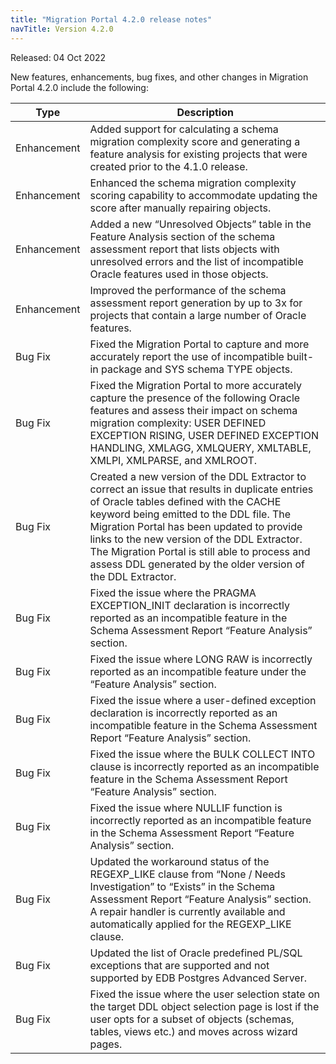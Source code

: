 ```yaml
---
title: "Migration Portal 4.2.0 release notes"
navTitle: Version 4.2.0
---
```


Released: 04 Oct 2022

New features, enhancements, bug fixes, and other changes in Migration Portal 4.2.0 include the following:

|    Type     |                                                                                                                                                                                             Description                                                                                                                                                                                             |
| ----------- | --------------------------------------------------------------------------------------------------------------------------------------------------------------------------------------------------------------------------------------------------------------------------------------------------------------------------------------------------------------------------------------------------- |
| Enhancement | Added support for calculating a schema migration complexity score and generating a feature analysis for existing projects that were created prior to the 4.1.0 release.                                                                                                                                                                                                                             |
| Enhancement | Enhanced the schema migration complexity scoring capability to accommodate updating the score after manually repairing objects.                                                                                                                                                                                                                                                                     |
| Enhancement | Added a new “Unresolved Objects” table in the Feature Analysis section of the schema assessment report that lists objects with unresolved errors and the list of incompatible Oracle features used in those objects.                                                                                                                                                                                |
| Enhancement | Improved the performance of the schema assessment report generation by up to 3x for projects that contain a large number of Oracle features.                                                                                                                                                                                                                                                        |
| Bug Fix     | Fixed the Migration Portal to capture and more accurately report the use of incompatible built-in package and SYS schema TYPE objects.                                                                                                                                                                                                                                                              |
| Bug Fix     | Fixed the Migration Portal to more accurately capture the presence of the  following Oracle features and assess their impact on schema migration complexity: USER DEFINED EXCEPTION RISING, USER DEFINED EXCEPTION HANDLING, XMLAGG, XMLQUERY, XMLTABLE, XMLPI, XMLPARSE, and XMLROOT.                                                                                                              |
| Bug Fix     | Created a new version of the DDL Extractor to correct an issue that results in duplicate entries of Oracle tables defined with the CACHE keyword being emitted to the DDL file.  The Migration Portal has been updated to provide links to the new version of the DDL Extractor.  The Migration Portal is still able to process and assess DDL generated by the older version of the DDL Extractor. |
| Bug Fix     | Fixed the issue where the PRAGMA EXCEPTION_INIT declaration is incorrectly reported as an incompatible feature in the Schema Assessment Report “Feature Analysis” section.                                                                                                                                                                                                                          |
| Bug Fix     | Fixed the issue where LONG RAW is incorrectly reported as an incompatible feature under the “Feature Analysis” section.                                                                                                                                                                                                                                                                             |
| Bug Fix     | Fixed the issue where a user-defined exception declaration is incorrectly reported as an incompatible feature in the Schema Assessment Report “Feature Analysis” section.                                                                                                                                                                                                                           |
| Bug Fix     | Fixed the issue where the BULK COLLECT INTO clause is incorrectly reported as an incompatible feature in the Schema Assessment Report “Feature Analysis” section.                                                                                                                                                                                                                                   |
| Bug Fix     | Fixed the issue where NULLIF function is incorrectly reported as an incompatible feature in the Schema Assessment Report “Feature Analysis” section.                                                                                                                                                                                                                                                |
| Bug Fix     | Updated the workaround status of the REGEXP_LIKE clause from  “None / Needs Investigation” to “Exists” in the Schema Assessment Report “Feature Analysis” section. A repair handler is currently available and automatically applied for the REGEXP_LIKE clause.                                                                                                                                    |
| Bug Fix     | Updated the list of Oracle predefined PL/SQL exceptions that are supported and not supported by EDB Postgres Advanced Server.                                                                                                                                                                                                                                                                       |
| Bug Fix     | Fixed the issue where the user selection state on the target DDL object selection page is lost if the user opts for a subset of objects (schemas, tables, views etc.) and moves across wizard pages.                                                                                                                                                                                                |

